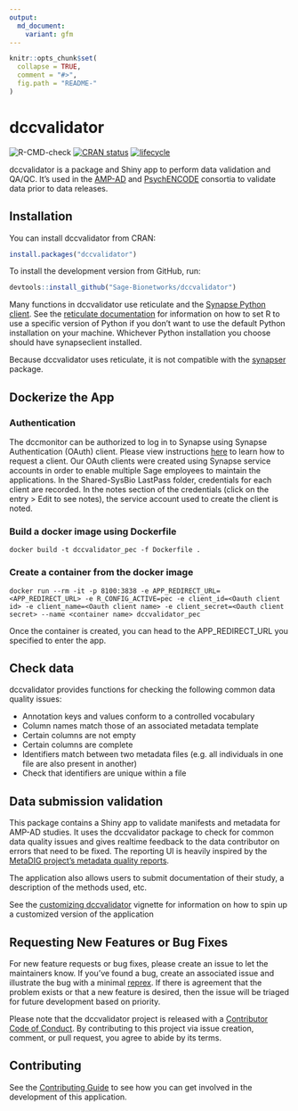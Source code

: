 ```yaml
---
output:
  md_document:
    variant: gfm
---
```


<!-- README.md is generated from README.Rmd. Please edit that file -->

```r
knitr::opts_chunk$set(
  collapse = TRUE,
  comment = "#>",
  fig.path = "README-"
)
```

# dccvalidator

![R-CMD-check](https://github.com/Sage-Bionetworks/dccvalidator/workflows/R-CMD-check/badge.svg?branch=master)
[![CRAN status](https://www.r-pkg.org/badges/version/dccvalidator)](https://CRAN.R-project.org/package=dccvalidator)
[![lifecycle](https://img.shields.io/badge/lifecycle-maturing-blue.svg)](https://www.tidyverse.org/lifecycle/#maturing)

dccvalidator is a package and Shiny app to perform data validation and QA/QC.
It's used in the [AMP-AD](https://ampadportal.org/) and
[PsychENCODE](http://www.psychencode.org) consortia to validate data prior to
data releases.

## Installation

You can install dccvalidator from CRAN:

```r
install.packages("dccvalidator")
```

To install the development version from GitHub, run:

```r
devtools::install_github("Sage-Bionetworks/dccvalidator")
```

Many functions in dccvalidator use reticulate and the 
[Synapse Python client](https://pypi.org/project/synapseclient/). See the
[reticulate documentation](https://rstudio.github.io/reticulate/#python-version)
for information on how to set R to use a specific version of Python if you don't
want to use the default Python installation on your machine. Whichever Python
installation you choose should have synapseclient installed.

Because dccvalidator uses reticulate, it is not compatible with the
[synapser](https://r-docs.synapse.org/) package.

## Dockerize the App
### Authentication
The dccmonitor can be authorized to log in to Synapse using Synapse Authentication (OAuth) client. Please view instructions [here](https://help.synapse.org/docs/Using-Synapse-as-an-OAuth-Server.2048327904.html#UsingSynapseasanOAuthServer-RegisteringandLinkinganOAuth2.0Client) to learn how to request a client. Our OAuth clients were created using Synapse service accounts in order to enable multiple Sage employees to maintain the applications. In the Shared-SysBio LastPass folder, credentials for each client are recorded. In the notes section of the credentials (click on the entry > Edit to see notes), the service account used to create the client is noted.

### Build a docker image using Dockerfile
```
docker build -t dccvalidator_pec -f Dockerfile .  
```

### Create a container from the docker image
```
docker run --rm -it -p 8100:3838 -e APP_REDIRECT_URL=<APP_REDIRECT_URL> -e R_CONFIG_ACTIVE=pec -e client_id=<Oauth client id> -e client_name=<Oauth client name> -e client_secret=<Oauth client secret> --name <container name> dccvalidator_pec
```
Once the container is created, you can head to the APP_REDIRECT_URL you specified to enter the app. 

## Check data

dccvalidator provides functions for checking the following common data quality
issues:

- Annotation keys and values conform to a controlled vocabulary
- Column names match those of an associated metadata template
- Certain columns are not empty
- Certain columns are complete
- Identifiers match between two metadata files (e.g. all individuals in one file
  are also present in another)
- Check that identifiers are unique within a file

## Data submission validation

This package contains a Shiny app to validate manifests and metadata for AMP-AD
studies. It uses the dccvalidator package to check for common data quality
issues and gives realtime feedback to the data contributor on errors that need
to be fixed. The reporting UI is heavily inspired by the 
[MetaDIG project's metadata quality reports](https://knb.ecoinformatics.org/quality/s=knb.suite.1/doi%3A10.5063%2FF12V2D1V).

The application also allows users to submit documentation of their study, a
description of the methods used, etc.

See the [customizing dccvalidator](https://sage-bionetworks.github.io/dccvalidator/articles/customizing-dccvalidator.html)
vignette for information on how to spin up a customized version of the
application

## Requesting New Features or Bug Fixes

For new feature requests or bug fixes, please create an issue to let the maintainers know. If you’ve found a bug, create an associated issue and illustrate the bug with a minimal 
[reprex](https://www.tidyverse.org/help/#reprex). If there is agreement that the problem exists or that a new feature is desired, then the issue will be triaged for future development based on priority.

Please note that the dccvalidator project is released with a [Contributor Code of Conduct](https://sage-bionetworks.github.io/dccvalidator/CODE_OF_CONDUCT).
By contributing to this project via issue creation, comment, or pull request, you agree to abide by its terms.

## Contributing

See the [Contributing Guide](https://github.com/Sage-Bionetworks/dccvalidator/blob/master/.github/CONTRIBUTING.md) to see how you can get involved in the development of this application.
